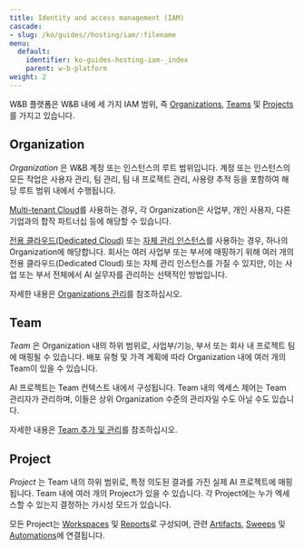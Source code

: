 ```yaml
---
title: Identity and access management (IAM)
cascade:
- slug: /ko/guides//hosting/iam/:filename
menu:
  default:
    identifier: ko-guides-hosting-iam-_index
    parent: w-b-platform
weight: 2
---
```


W&B 플랫폼은 W&B 내에 세 가지 IAM 범위, 즉 [Organizations](#organization), [Teams](#team) 및 [Projects](#project)를 가지고 있습니다.

## Organization

*Organization* 은 W&B 계정 또는 인스턴스의 루트 범위입니다. 계정 또는 인스턴스의 모든 작업은 사용자 관리, 팀 관리, 팀 내 프로젝트 관리, 사용량 추적 등을 포함하여 해당 루트 범위 내에서 수행됩니다.

[Multi-tenant Cloud](/ko/guides/hosting/hosting-options/saas_cloud)를 사용하는 경우, 각 Organization은 사업부, 개인 사용자, 다른 기업과의 합작 파트너십 등에 해당할 수 있습니다.

[전용 클라우드(Dedicated Cloud)](/ko/guides/hosting/hosting-options/dedicated_cloud) 또는 [자체 관리 인스턴스](/ko/guides/hosting/hosting-options/self-managed)를 사용하는 경우, 하나의 Organization에 해당합니다. 회사는 여러 사업부 또는 부서에 매핑하기 위해 여러 개의 전용 클라우드(Dedicated Cloud) 또는 자체 관리 인스턴스를 가질 수 있지만, 이는 사업 또는 부서 전체에서 AI 실무자를 관리하는 선택적인 방법입니다.

자세한 내용은 [Organizations 관리](/ko/./access-management/manage-organization)를 참조하십시오.

## Team

*Team* 은 Organization 내의 하위 범위로, 사업부/기능, 부서 또는 회사 내 프로젝트 팀에 매핑될 수 있습니다. 배포 유형 및 가격 계획에 따라 Organization 내에 여러 개의 Team이 있을 수 있습니다.

AI 프로젝트는 Team 컨텍스트 내에서 구성됩니다. Team 내의 엑세스 제어는 Team 관리자가 관리하며, 이들은 상위 Organization 수준의 관리자일 수도 아닐 수도 있습니다.

자세한 내용은 [Team 추가 및 관리](/ko/./access-management/manage-organization.md#add-and-manage-teams)를 참조하십시오.

## Project

*Project* 는 Team 내의 하위 범위로, 특정 의도된 결과를 가진 실제 AI 프로젝트에 매핑됩니다. Team 내에 여러 개의 Project가 있을 수 있습니다. 각 Project에는 누가 엑세스할 수 있는지 결정하는 가시성 모드가 있습니다.

모든 Project는 [Workspaces](/ko/guides/models/track/workspaces) 및 [Reports](/ko/guides/core/reports/)로 구성되며, 관련 [Artifacts](/ko/guides/core/artifacts/), [Sweeps](/ko/guides/models/sweeps/) 및 [Automations](/ko/guides/core/automations/)에 연결됩니다.
